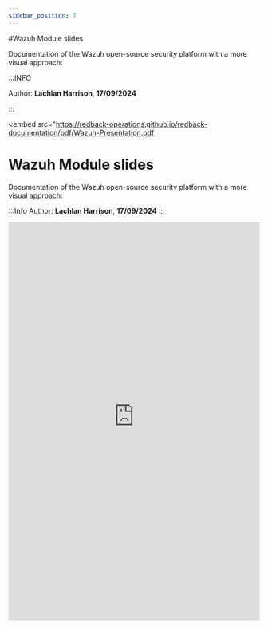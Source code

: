 ```yaml
---
sidebar_position: 7
---
```


#Wazuh Module slides

Documentation of the Wazuh open-source security platform with a more visual approach:

:::INFO

Author: **Lachlan Harrison**, **17/09/2024**

:::

<embed
     src="https://redback-operations.github.io/redback-documentation/pdf/Wazuh-Presentation.pdf
# Wazuh Module slides

Documentation of the Wazuh open-source security platform with a more visual approach:

:::Info
Author: **Lachlan Harrison**, **17/09/2024**
:::

<embed
     src="https://redback-operations.github.io/redback-documentation/pdf/Wazuh-Presentation.pdf"
     type="application/pdf"
     width="100%"
     height="800px"
/>
